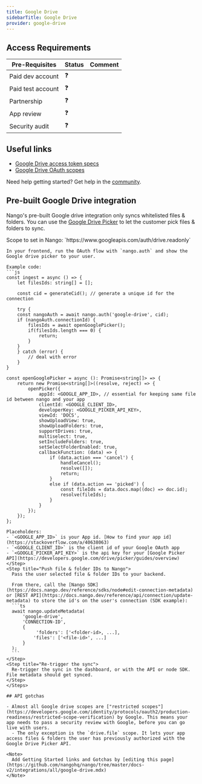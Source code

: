 ```yaml
---
title: Google Drive
sidebarTitle: Google Drive
provider: google-drive
---
```



<Overview />
<PreBuiltTooling provider={providers[pageMetadata.provider]} />
<PreBuiltUseCases />

## Access Requirements
| Pre-Requisites | Status | Comment|
| - | - | - |
| Paid dev account | ❓ |  |
| Paid test account | ❓ |  |
| Partnership | ❓ | |
| App review | ❓ |  |
| Security audit | ❓ | |



## Useful links

-   [Google Drive access token specs](https://cloud.google.com/iam/docs/reference/sts/rest/v1/TopLevel/token#response-body)
-   [Google Drive OAuth scopes](https://developers.google.com/identity/protocols/oauth2/scopes#drive)

<Tip>Need help getting started? Get help in the [community](https://nango.dev/slack).</Tip>

## Pre-built Google Drive integration
Nango's pre-built Google drive integration only syncs whitelisted files & folders. You can use the [Google Drive Picker](https://developers.google.com/drive/picker/guides/overview) to let the customer pick files & folders to sync.

<Steps>
  <Step title="Auth & Show Google Drive Picker">
    Scope to set in Nango: `https://www.googleapis.com/auth/drive.readonly`

    In your frontend, run the OAuth flow with `nango.auth` and show the Google drive picker to your user.

    Example code:
    ```js
    const ingest = async () => {
        let filesIds: string[] = [];      
        
        const cid = generateCid(); // generate a unique id for the connection

        try {
        const nangoAuth = await nango.auth('google-drive', cid);
        if (nangoAuth.connectionId) {
            filesIds = await openGooglePicker();
            if(filesIds.length === 0) {
                return;
            }
        }
        } catch (error) {
            // deal with error
        }
    }

    const openGooglePicker = async (): Promise<string[]> => {
        return new Promise<string[]>((resolve, reject) => {
            openPicker({
                appId: <GOOGLE_APP_ID>, // essential for keeping same file id between nango and your app
                clientId: <GOOGLE_CLIENT_ID>,
                developerKey: <GOOGLE_PICKER_API_KEY>,
                viewId: 'DOCS',
                showUploadView: true,
                showUploadFolders: true,
                supportDrives: true,
                multiselect: true,
                setIncludeFolders: true,
                setSelectFolderEnabled: true,
                callbackFunction: (data) => {
                    if (data.action === 'cancel') {
                        handleCancel();
                        resolve([]);
                        return;
                    }
                    else if (data.action == 'picked') {
                        const fileIds = data.docs.map((doc) => doc.id);
                        resolve(fileIds);
                    }
                }
            });
        });
    };
  ```
  Placeholders:
  - `<GOOGLE_APP_ID>` is your App id. [How to find your app id](https://stackoverflow.com/a/40638063)
  - `<GOOGLE_CLIENT_ID>` is the client id of your Google OAuth app
  - `<GOOGLE_PICKER_API_KEY>` is the api key for your [Google Picker API](https://developers.google.com/drive/picker/guides/overview)
  </Step>
  <Step title="Push file & folder IDs to Nango">
    Pass the user selected file & folder IDs to your backend.

    From there, call the [Nango SDK](https://docs.nango.dev/reference/sdks/node#edit-connection-metadata) or [REST API](https://docs.nango.dev/reference/api/connection/update-metadata) to store the id's on the user's connection (SDK example):
    ```ts
    await nango.updateMetadata(
        'google-drive',
        'CONNECTION-ID',
        {
             'folders': ['<folder-id>, ...],
            'files': ['<file-id>', ...] 
        }
    );
    ```
  </Step>
  <Step title="Re-trigger the sync">
    Re-trigger the sync in the dashboard, or with the API or node SDK. File metadata should get synced.
  </Step>
</Steps>

## API gotchas

- Almost all Google drive scopes are ["restricted scopes"](https://developers.google.com/identity/protocols/oauth2/production-readiness/restricted-scope-verification) by Google. This means your app needs to pass a security review with Google, before you can go live with users.
    - The only exception is the `drive.file` scope. It lets your app access files & folders the user has previously authorized with the Google Drive Picker API.

<Note>
    Add Getting Started links and Gotchas by [editing this page](https://github.com/nangohq/nango/tree/master/docs-v2/integrations/all/google-drive.mdx)
</Note>
